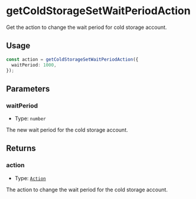 # getColdStorageSetWaitPeriodAction

Get the action to change the wait period for cold storage account.

## Usage

```typescript copy
const action = getColdStorageSetWaitPeriodAction({
  waitPeriod: 1000,
});
```

## Parameters

### waitPeriod

- Type: `number`

The new wait period for the cold storage account.

## Returns

### action

- Type: [`Action`](/module-sdk/glossary/types#action)

The action to change the wait period for the cold storage account.
